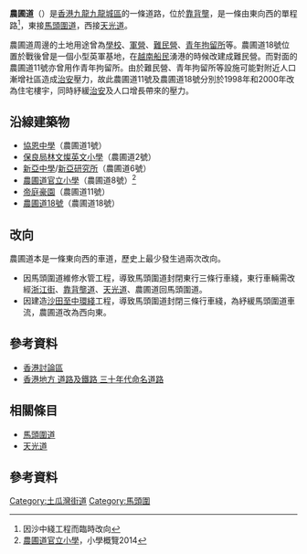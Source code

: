 {{Infobox Hong Kong Road
|   中文街道名稱    = 農圃道
|   英文街道名稱    = Farm Road
|   圖片    =  File:HK Farm Road 1.JPG
|   圖片說明    = 
|   路段總長度    = 0.23
|   行車線數量    = 2線單程
|   所在地區    = [[九龍|九龍]][[九龍城區|九龍城區]][[靠背壟|靠背壟]]
|   起點    = [[天光道|天光道]]
|   終點    = [[馬頭圍道|馬頭圍道]]
|   道路命名日期   = 1933年12月22日
|   通車日期    = 
}}
'''農圃道'''（{{lang-en|'''Farm Road'''}}）是[[香港|香港]][[九龍|九龍]][[九龍城區|九龍城區]]的一條道路，位於[[靠背壟|靠背壟]]，是一條由東向西的單程路<ref>因沙中綫工程而臨時改向</ref>，東接[[馬頭圍道|馬頭圍道]]，西接[[天光道|天光道]]。

農圃道周邊的土地用途曾為[[學校|學校]]、[[軍營|軍營]]、[[難民營|難民營]]、[[青年拘留所|青年拘留所]]等。農圃道18號位置於戰後曾是一個小型英軍基地，在[[越南船民|越南船民]]湧港的時候改建成難民營。而對面的農圃道11號亦曾用作青年拘留所。由於難民營、青年拘留所等設施可能對附近人口漸增社區造成[[治安|治安]]壓力，故此農圃道11號及農圃道18號分別於1998年和2000年改為住宅樓宇，同時紓緩[[治安|治安]]及人口增長帶來的壓力。

==沿線建築物==
*[[協恩中學|協恩中學]]（農圃道1號）
*[[保良局林文燦英文小學|保良局林文燦英文小學]]（農圃道2號）
*[[新亞中學|新亞中學]]/[[新亞研究所|新亞研究所]]（農圃道6號）
*[[農圃道官立小學|農圃道官立小學]]（農圃道8號）<ref>[http://applications.chsc.hk/psp2014/sch_detail1.php?lang_id=2&sch_id=98 農圃道官立小學]{{dead link|date=2018年4月 |bot=InternetArchiveBot |fix-attempted=yes }}，小學概覽2014</ref>
*[[帝庭豪園|帝庭豪園]]（農圃道11號）
*[[農圃道18號|農圃道18號]]（農圃道18號）

==改向==
農圃道本是一條東向西的車道，歷史上最少發生過兩次改向。
* 因馬頭圍道維修水管工程，導致馬頭圍道封閉東行三條行車綫，東行車輛需改經[[浙江街|浙江街]]、[[靠背壟道|靠背壟道]]、[[天光道|天光道]]、農圃道回馬頭圍道。
* 因建造[[沙田至中環綫|沙田至中環綫]]工程，導致馬頭圍道封閉三條行車綫，為紓緩馬頭圍道車流，農圃道改為西向東。

==參考資料==
*[http://www.discuss.com.hk/viewthread.php?tid=11803144&page=1#pid244632483 香港討論區]
*[http://www.hk-place.com/view.php?id=342 香港地方  道路及鐵路  三十年代命名道路] {{Wayback|url=http://www.hk-place.com/view.php?id=342 |date=20111211032413 }}

==相關條目==
*[[馬頭圍道|馬頭圍道]]
*[[天光道|天光道]]

==參考資料==
{{reflist}}

[[Category:土瓜灣街道|Category:土瓜灣街道]]
[[Category:馬頭圍|Category:馬頭圍]]